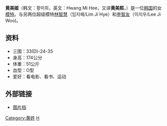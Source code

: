 '''黄美姬'''（韩文：황미희，英文：Hwang Mi Hee，又译'''黄美熙'''，{{bd|1982年|1月21日}}）是一位[[韩国|韩国]]的女[[模特|模特]]。与另两位超级模特[[林智慧|林智慧]]（임지혜/Lim Ji Hye）和[[李智友|李智友]]（이지우/Lee Ji Woo){{fact|并称当今韩国的三大车模|time=2010-06-20}}。

==资料==
*三围：33(D)-24-35 
*身高：174公分 
*体重：51公斤 
*血型：O型 
*爱好：看电影、看书、运动

==外部链接==
* [https://www.google.com.tw/search?q=%E9%BB%83%E7%BE%8E%E5%A7%AC&ie=utf-8&oe=utf-8&aq=t&rls=org.mozilla:zh-TW:official&client=firefox-a&channel=fflb 图片档]

[[Category:黄姓|Category:黄姓]]
[[Category:韩国女性模特兒|H]]